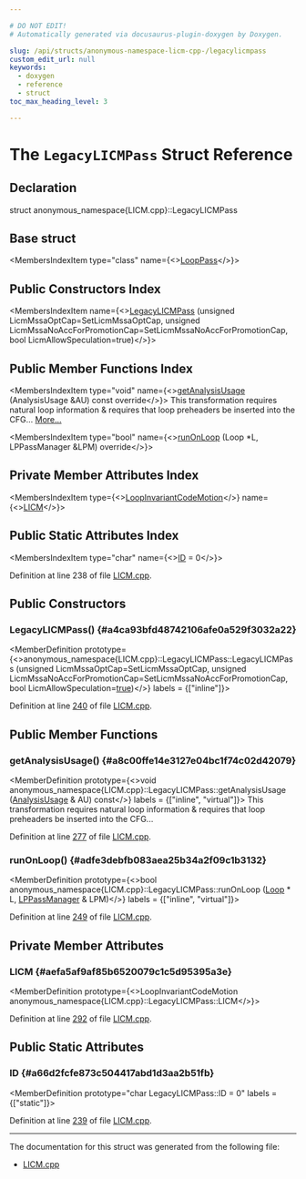 ```yaml
---

# DO NOT EDIT!
# Automatically generated via docusaurus-plugin-doxygen by Doxygen.

slug: /api/structs/anonymous-namespace-licm-cpp-/legacylicmpass
custom_edit_url: null
keywords:
  - doxygen
  - reference
  - struct
toc_max_heading_level: 3

---
```





# The `LegacyLICMPass` Struct Reference

<DoxygenPage pluginConfig={pluginConfig}>



## Declaration

<CodeBlock>struct anonymous_namespace{LICM.cpp}::LegacyLICMPass</CodeBlock>

## Base struct

<MembersIndex>

<MembersIndexItem
  type="class"
  name={<><a href="/docs/api/classes/llvm/looppass">LoopPass</a></>}>
</MembersIndexItem>

</MembersIndex>

## Public Constructors Index

<MembersIndex>

<MembersIndexItem
  name={<><a href="#a4ca93bfd48742106afe0a529f3032a22">LegacyLICMPass</a> (unsigned LicmMssaOptCap=SetLicmMssaOptCap, unsigned LicmMssaNoAccForPromotionCap=SetLicmMssaNoAccForPromotionCap, bool LicmAllowSpeculation=true)</>}>
</MembersIndexItem>

</MembersIndex>

## Public Member Functions Index

<MembersIndex>

<MembersIndexItem
  type="void"
  name={<><a href="#a8c00ffe14e3127e04bc1f74c02d42079">getAnalysisUsage</a> (AnalysisUsage &amp;AU) const override</>}>
This transformation requires natural loop information &amp; requires that loop preheaders be inserted into the CFG... <a href="#a8c00ffe14e3127e04bc1f74c02d42079">More...</a>
</MembersIndexItem>

<MembersIndexItem
  type="bool"
  name={<><a href="#adfe3debfb083aea25b34a2f09c1b3132">runOnLoop</a> (Loop &#42;L, LPPassManager &amp;LPM) override</>}>
</MembersIndexItem>

</MembersIndex>

## Private Member Attributes Index

<MembersIndex>

<MembersIndexItem
  type={<><a href="/docs/api/structs/anonymous-namespace-licm-cpp-/loopinvariantcodemotion">LoopInvariantCodeMotion</a></>}
  name={<><a href="#aefa5af9af85b6520079c1c5d95395a3e">LICM</a></>}>
</MembersIndexItem>

</MembersIndex>

## Public Static Attributes Index

<MembersIndex>

<MembersIndexItem
  type="char"
  name={<><a href="#a66d2fcfe873c504417abd1d3aa2b51fb">ID</a> = 0</>}>
</MembersIndexItem>

</MembersIndex>


Definition at line 238 of file <a href="/docs/api/files/lib/lib/transforms/lib/transforms/scalar/licm-cpp">LICM.cpp</a>.

<SectionDefinition>

## Public Constructors

### LegacyLICMPass() {#a4ca93bfd48742106afe0a529f3032a22}

<MemberDefinition
  prototype={<>anonymous&#95;namespace&#123;LICM.cpp&#125;::LegacyLICMPass::LegacyLICMPass (unsigned LicmMssaOptCap=SetLicmMssaOptCap, unsigned LicmMssaNoAccForPromotionCap=SetLicmMssaNoAccForPromotionCap, bool LicmAllowSpeculation=<a href="/docs/api/files/lib/lib/analysis/basicaliasanalysis-cpp/#af6d5cafbdfc5313e65d990120021a3ec">true</a>)</>}
  labels = {["inline"]}>

Definition at line <a href="/docs/api/files/lib/lib/transforms/lib/transforms/scalar/licm-cpp/#l00240">240</a> of file <a href="/docs/api/files/lib/lib/transforms/lib/transforms/scalar/licm-cpp">LICM.cpp</a>.
</MemberDefinition>

</SectionDefinition>

<SectionDefinition>

## Public Member Functions

### getAnalysisUsage() {#a8c00ffe14e3127e04bc1f74c02d42079}

<MemberDefinition
  prototype={<>void anonymous&#95;namespace&#123;LICM.cpp&#125;::LegacyLICMPass::getAnalysisUsage (<a href="/docs/api/classes/llvm/analysisusage">AnalysisUsage</a> &amp; AU) const</>}
  labels = {["inline", "virtual"]}>
This transformation requires natural loop information &amp; requires that loop preheaders be inserted into the CFG...

Definition at line <a href="/docs/api/files/lib/lib/transforms/lib/transforms/scalar/licm-cpp/#l00277">277</a> of file <a href="/docs/api/files/lib/lib/transforms/lib/transforms/scalar/licm-cpp">LICM.cpp</a>.
</MemberDefinition>

### runOnLoop() {#adfe3debfb083aea25b34a2f09c1b3132}

<MemberDefinition
  prototype={<>bool anonymous&#95;namespace&#123;LICM.cpp&#125;::LegacyLICMPass::runOnLoop (<a href="/docs/api/classes/llvm/loop">Loop</a> &#42; L, <a href="/docs/api/classes/llvm/lppassmanager">LPPassManager</a> &amp; LPM)</>}
  labels = {["inline", "virtual"]}>

Definition at line <a href="/docs/api/files/lib/lib/transforms/lib/transforms/scalar/licm-cpp/#l00249">249</a> of file <a href="/docs/api/files/lib/lib/transforms/lib/transforms/scalar/licm-cpp">LICM.cpp</a>.
</MemberDefinition>

</SectionDefinition>

<SectionDefinition>

## Private Member Attributes

### LICM {#aefa5af9af85b6520079c1c5d95395a3e}

<MemberDefinition
  prototype={<>LoopInvariantCodeMotion anonymous&#95;namespace&#123;LICM.cpp&#125;::LegacyLICMPass::LICM</>}>

Definition at line <a href="/docs/api/files/lib/lib/transforms/lib/transforms/scalar/licm-cpp/#l00292">292</a> of file <a href="/docs/api/files/lib/lib/transforms/lib/transforms/scalar/licm-cpp">LICM.cpp</a>.
</MemberDefinition>

</SectionDefinition>

<SectionDefinition>

## Public Static Attributes

### ID {#a66d2fcfe873c504417abd1d3aa2b51fb}

<MemberDefinition
  prototype="char LegacyLICMPass::ID = 0"
  labels = {["static"]}>

Definition at line <a href="/docs/api/files/lib/lib/transforms/lib/transforms/scalar/licm-cpp/#l00239">239</a> of file <a href="/docs/api/files/lib/lib/transforms/lib/transforms/scalar/licm-cpp">LICM.cpp</a>.
</MemberDefinition>

</SectionDefinition>

<hr/>

The documentation for this struct was generated from the following file:

<ul>
<li><a href="/docs/api/files/lib/lib/transforms/lib/transforms/scalar/licm-cpp">LICM.cpp</a></li>
</ul>

</DoxygenPage>
